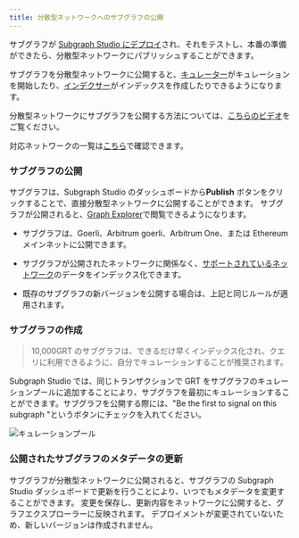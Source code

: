 ```yaml
---
title: 分散型ネットワークへのサブグラフの公開
---
```


サブグラフが [Subgraph Studio にデプロイ](/deploying/deploying-a-subgraph-to-studio)され、それをテストし、本番の準備ができたら、分散型ネットワークにパブリッシュすることができます。

サブグラフを分散型ネットワークに公開すると、[キュレーター](/network/curating)がキュレーションを開始したり、[インデクサー](/network/indexing)がインデックスを作成したりできるようになります。

分散型ネットワークにサブグラフを公開する方法については、[こちらのビデオ](https://youtu.be/HfDgC2oNnwo?t=580)をご覧ください。

対応ネットワークの一覧は[こちら](/developing/supported-networks)で確認できます。

### サブグラフの公開

サブグラフは、Subgraph Studio のダッシュボードから**Publish** ボタンをクリックすることで、直接分散型ネットワークに公開することができます。 サブグラフが公開されると、[Graph Explorer](https://thegraph.com/explorer/)で閲覧できるようになります。

- サブグラフは、Goerli、Arbitrum goerli、Arbitrum One、または Ethereum メインネットに公開できます。

- サブグラフが公開されたネットワークに関係なく、[サポートされているネットワーク](/developing/supported-networks)のデータをインデックス化できます。

- 既存のサブグラフの新バージョンを公開する場合は、上記と同じルールが適用されます。

### サブグラフの作成

> 10,000GRT のサブグラフは、できるだけ早くインデックス化され、クエリに利用できるように、自分でキュレーションすることが推奨されます。

Subgraph Studio では、同じトランザクションで GRT をサブグラフのキュレーションプールに追加することにより、サブグラフを最初にキュレーションすることができます。サブグラフを公開する際には、"Be the first to signal on this subgraph "というボタンにチェックを入れてください。

![キュレーションプール](/img/curate-own-subgraph-tx.png)

### 公開されたサブグラフのメタデータの更新

サブグラフが分散型ネットワークに公開されると、サブグラフの Subgraph Studio ダッシュボードで更新を行うことにより、いつでもメタデータを変更することができます。 変更を保存し、更新内容をネットワークに公開すると、グラフエクスプローラーに反映されます。 デプロイメントが変更されていないため、新しいバージョンは作成されません。
